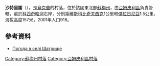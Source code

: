 {{coord|52|1|27|N|33|40|55|E|scale:100000|display=title}}

'''沙特里謝'''（{{lang-uk|Шатрище}}），是[[烏克蘭|烏克蘭]]的村落，位於該國東北部[[蘇梅州|蘇梅州]]，由[[亞姆皮利區|亞姆皮利區]]負責管轄，處於[[科西奇哈河|科西奇哈河]]右岸，分別距離[[斯科比奇夫西克|斯科比奇夫西克]]1公里和[[傑拉日尼亞_(亞姆皮利區)|傑拉日尼亞]]1.5公里，海拔高度157米，2001年人口918。

==參考資料==
* [http://weather.in.ua/ua/symskaja/28691 Погода в селі Шатрище] {{Wayback|url=http://weather.in.ua/ua/symskaja/28691 |date=20111219211409 }}

{{DEFAULTSORT:Шатрище}}

[[Category:蘇梅州村落|Category:蘇梅州村落]]
[[Category:亞姆皮利區村落|Category:亞姆皮利區村落]]


{{Sumy-geo-stub}}